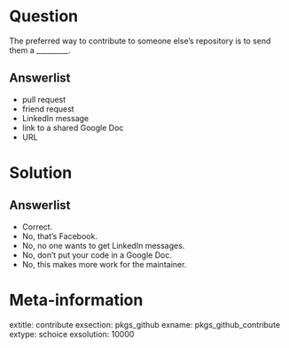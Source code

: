 Question
========

The preferred way to contribute to someone else's repository is to send them a _________.


Answerlist
----------

* pull request
* friend request
* LinkedIn message
* link to a shared Google Doc
* URL

Solution
========

Answerlist
----------

* Correct.
* No, that's Facebook.
* No, no one wants to get LinkedIn messages.
* No, don't put your code in a Google Doc.
* No, this makes more work for the maintainer.

Meta-information
================
extitle: contribute
exsection: pkgs_github
exname: pkgs_github_contribute
extype: schoice
exsolution: 10000
